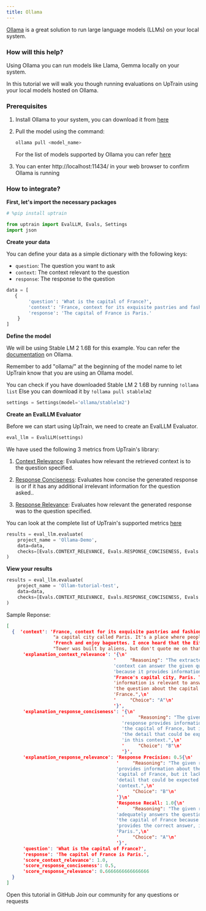 ```yaml
---
title: Ollama
---
```

[Ollama](https://ollama.com/) is a great solution to run large language models (LLMs) on your local system. 

### How will this help?

Using Ollama you can run models like Llama, Gemma locally on your system.

In this tutorial we will walk you though running evaluations on UpTrain using your local models hosted on Ollama.

### Prerequisites

1. Install Ollama to your system, you can download it from [here](https://ollama.com/download)


2. Pull the model using the command:

    ```bash
    ollama pull <model_name>
    ```
    
    For the list of models supported by Ollama you can refer [here](https://ollama.com/library)

3. You can enter http://localhost:11434/ in your web browser to confirm Ollama is running

### How to integrate?
**First, let's import the necessary packages**

```python
# %pip install uptrain
```

```python
from uptrain import EvalLLM, Evals, Settings
import json
```

**Create your data**

You can define your data as a simple dictionary with the following keys:

- `question`: The question you want to ask
- `context`: The context relevant to the question
- `response`: The response to the question

```python
data = [
   {
        'question': 'What is the capital of France?',
        'context': 'France, context for its exquisite pastries and fashion, has a capital city called Paris. It\'s a place where people speak French and enjoy baguettes. I once heard that the Eiffel Tower was built by aliens, but don\'t quote me on that.',
        'response': 'The capital of France is Paris.'
    }
]
```

**Define the model**

We will be using Stable LM 2 1.6B for this example. You can refer the [documentation](https://ollama.com/library/stablelm2) on Ollama.

Remember to add "ollama/" at the beginning of the model name to let UpTrain know that you are using an Ollama model.

<Note>You can check if you have downloaded Stable LM 2 1.6B by running `!ollama list` 
        Else you can download it by `!ollama pull stablelm2`</Note>

```python
settings = Settings(model='ollama/stablelm2')
```

**Create an EvalLLM Evaluator**

Before we can start using UpTrain, we need to create an EvalLLM Evaluator.

```python
eval_llm = EvalLLM(settings)
```

We have used the following 3 metrics from UpTrain's library:

1. [Context Relevance](/predefined-evaluations/context-awareness/context-relevance): Evaluates how relevant the retrieved context is to the question specified.

2. [Response Conciseness](/predefined-evaluations/response-quality/response-conciseness): Evaluates how concise the generated response is or if it has any additional irrelevant information for the question asked..

3. [Response Relevance](/predefined-evaluations/response-quality/response-relevance): Evaluates how relevant the generated response was to the question specified.

You can look at the complete list of UpTrain's supported metrics [here](https://docs.uptrain.ai/predefined-evaluations/overview)

```python
results = eval_llm.evaluate(
    project_name = 'Ollama-Demo',
    data=data,
    checks=[Evals.CONTEXT_RELEVANCE, Evals.RESPONSE_CONCISENESS, Evals.RESPONSE_RELEVANCE]
)
```

**View your results**
```python
results = eval_llm.evaluate(
    project_name = 'Ollam-tutorial-test',
    data=data,
    checks=[Evals.CONTEXT_RELEVANCE, Evals.RESPONSE_CONCISENESS, Evals.RESPONSE_RELEVANCE]
)
```
Sample Reponse:
```json
[  
  {  'context': 'France, context for its exquisite pastries and fashion, has '
                 "a capital city called Paris. It's a place where people speak "
                 'French and enjoy baguettes. I once heard that the Eiffel '
                 "Tower was built by aliens, but don't quote me on that.",
      'explanation_context_relevance': '{\n'
                                       '     "Reasoning": "The extracted '
                                       'context can answer the given query '
                                       'because it provides information about '
                                       "France's capital city, Paris. This "
                                       'information is relevant to answering '
                                       'the question about the capital of '
                                       'France.",\n'
                                       '     "Choice": "A"\n'
                                       '}',
      'explanation_response_conciseness': '{\n'
                                          '     "Reasoning": "The given '
                                          'response provides information about '
                                          'the capital of France, but it lacks '
                                          'the detail that could be expected '
                                          'in this context.",\n'
                                          '     "Choice": "B"\n'
                                          '}',
      'explanation_response_relevance': 'Response Precision: 0.5{\n'
                                        '     "Reasoning": "The given response '
                                        'provides information about the '
                                        'capital of France, but it lacks the '
                                        'detail that could be expected in this '
                                        'context.",\n'
                                        '     "Choice": "B"\n'
                                        '}\n'
                                        'Response Recall: 1.0{\n'
                                        '     "Reasoning": "The given response '
                                        'adequately answers the question about '
                                        'the capital of France because it '
                                        'provides the correct answer, i.e., '
                                        'Paris.",\n'
                                        '     "Choice": "A"\n'
                                        '}',
      'question': 'What is the capital of France?',
      'response': 'The capital of France is Paris.',
      'score_context_relevance': 1.0,
      'score_response_conciseness': 0.5,
      'score_response_relevance': 0.6666666666666666
  }
]

```


<CardGroup cols={2}>
  <Card
    title="Tutorial"
    href="https://github.com/uptrain-ai/uptrain/blob/main/examples/integrations/llm_providers/ollama.ipynb"
    icon="github"
    color="#808080"
  >
    Open this tutorial in GitHub
  </Card>
  <Card
    title="Have Questions?"
    href="https://join.slack.com/t/uptraincommunity/shared_invite/zt-1yih3aojn-CEoR_gAh6PDSknhFmuaJeg"
    icon="slack"
    color="#808080"
  >
    Join our community for any questions or requests
  </Card>
</CardGroup>

